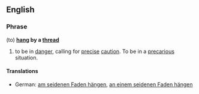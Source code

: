 ==English==

===Phrase===
(to) '''[[hang]] by a [[thread]]'''

# {{idiom}} to be in [[danger]], calling for [[precise]] [[caution]]. To be in a [[precarious]] situation.

====Translations====
*German: [[am seidenen Faden hängen]], [[an einem seidenen Faden hängen]]